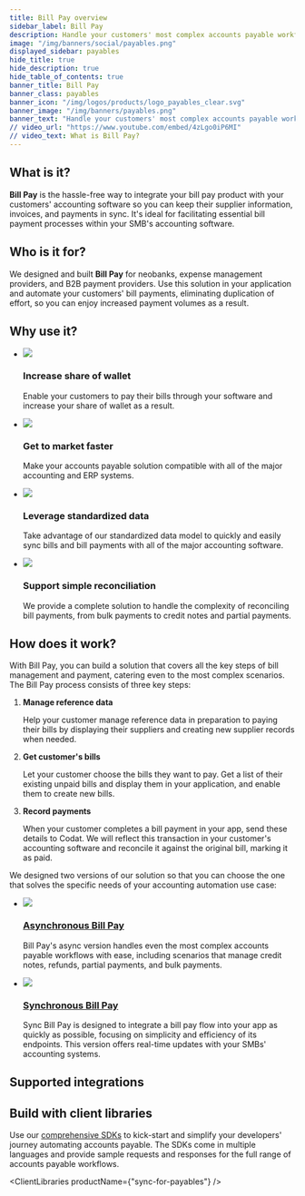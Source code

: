 ```yaml
---
title: Bill Pay overview
sidebar_label: Bill Pay
description: Handle your customers' most complex accounts payable workflows across all major accounting software with our fully-featured bill pay solution
image: "/img/banners/social/payables.png"
displayed_sidebar: payables
hide_title: true
hide_description: true
hide_table_of_contents: true
banner_title: Bill Pay
banner_class: payables
banner_icon: "/img/logos/products/logo_payables_clear.svg"
banner_image: "/img/banners/payables.png"
banner_text: "Handle your customers' most complex accounts payable workflows across all major accounting software with our fully-featured bill pay solution"
// video_url: "https://www.youtube.com/embed/4zLgo0iP6MI"
// video_text: What is Bill Pay?
---
```



## What is it?

**Bill Pay** is the hassle-free way to integrate your bill pay product with your customers' accounting software so you can keep their supplier information, invoices, and payments in sync. It's ideal for facilitating essential bill payment processes within your SMB's accounting software.

## Who is it for?

We designed and built **Bill Pay** for neobanks, expense management providers, and B2B payment providers. Use this solution in your application and automate your customers' bill payments, eliminating duplication of effort, so you can enjoy increased payment volumes as a result. 

## Why use it?

<ul className="card-container col-2">
<li className="card">
    <div className="header">
        <img src="/img/wp-icons/copy-feature-bullet.svg"
            className="mini-icon"/>
        <h3>Increase share of wallet</h3>
    </div>
    <p>
      Enable your customers to pay their bills through your software and increase your share of wallet as a result.
    </p>
</li>

<li className="card">
    <div className="header">
        <img src="/img/wp-icons/copy-feature-bullet.svg"
            className="mini-icon"/>
        <h3>Get to market faster</h3>
    </div>
    <p>
       Make your accounts payable solution compatible with all of the major accounting and ERP systems.
    </p>
</li>

<li className="card">
    <div className="header">
        <img src="/img/wp-icons/copy-feature-bullet.svg"
            className="mini-icon"/>
        <h3>Leverage standardized data</h3>
    </div>
    <p>
        Take advantage of our standardized data model to quickly and easily sync bills and bill payments with all of the major accounting software.
    </p>
</li>

<li className="card">
    <div className="header">
        <img src="/img/wp-icons/copy-feature-bullet.svg"
            className="mini-icon"/>
        <h3>Support simple reconciliation</h3>
    </div>
    <p>
      We provide a complete solution to handle the complexity of reconciling bill payments, from bulk payments to credit notes and partial payments.
    </p>
</li>

</ul>

## How does it work?

With Bill Pay, you can build a solution that covers all the key steps of bill management and payment, catering even to the most complex scenarios. The Bill Pay process consists of three key steps:

1. **Manage reference data**

    Help your customer manage reference data in preparation to paying their bills by displaying their suppliers and creating new supplier records when needed. 

2. **Get customer's bills**

    Let your customer choose the bills they want to pay. Get a list of their existing unpaid bills and display them in your application, and enable them to create new bills. 

3. **Record payments**

    When your customer completes a bill payment in your app, send these details to Codat. We will reflect this transaction in your customer's accounting software and reconcile it against the original bill, marking it as paid.

We designed two versions of our solution so that you can choose the one that solves the specific needs of your accounting automation use case: 

<ul className="card-container col-2">
<li className="card">
    <div className="header">
        <img src="/img/wp-icons/clock-countdown.svg"
            className="mini-icon"/>
        <h3><a href="https://docs.codat.io/payables/async/suppliers">Asynchronous Bill Pay</a></h3>
    </div>
    <p>
      Bill Pay's async version handles even the most complex accounts payable workflows with ease, including scenarios that manage credit notes, refunds, partial payments, and bulk payments.
    </p>
</li>

<li className="card">
    <div className="header">
        <img src="/img/wp-icons/clock-clockwise.svg"
            className="mini-icon"/>
        <h3><a href="https://docs.codat.io/payables/sync/suppliers">Synchronous Bill Pay</a></h3>
    </div>
    <p>
       Sync Bill Pay is designed to integrate a bill pay flow into your app as quickly as possible, focusing on simplicity and efficiency of its endpoints. This version offers real-time updates with your SMBs' accounting systems.
    </p>
</li>

</ul>

## Supported integrations

<Tabs>

<TabItem value="async" label="Asynchronous Bill Pay">

<IntegrationsList filter={integrationsFilterBillPayAsync} />

</TabItem>

<TabItem value="sync" label="Synchronous Bill Pay">

<IntegrationsList filter={integrationsFilterBillPaySync} />

</TabItem>

</Tabs>

## Build with client libraries

Use our [comprehensive SDKs](/get-started/libraries) to kick-start and simplify your developers' journey automating accounts payable. The SDKs come in multiple languages and provide sample requests and responses for the full range of accounts payable workflows.

<ClientLibraries productName={"sync-for-payables"} />